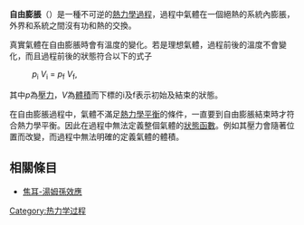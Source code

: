 {{unreferenced|time=2012-02-22T22:56:25+00:00}}
{{NoteTA
|G1=Physics
}}
{{熱力學}}
'''自由膨脹'''（{{lang-en|'''free expansion'''}}）是一種不可逆的[[熱力學過程|熱力學過程]]，過程中氣體在一個絕熱的系統內膨脹，外界和系統之間沒有功和熱的交換。

真實氣體在自由膨脹時會有溫度的變化。若是理想氣體，過程前後的溫度不會變化，而且過程前後的狀態符合以下的式子
:''p''<sub>i</sub> ''V''<sub>i</sub> = ''p''<sub>f</sub> ''V''<sub>f</sub>,
其中''p''為[[壓力|壓力]]，''V''為[[體積_(熱力學)|體積]]而下標的i及f表示初始及結束的狀態。

在自由膨脹過程中，氣體不滿足[[熱力學平衡|熱力學平衡]]的條件，一直要到自由膨脹結束時才符合熱力學平衡。因此在過程中無法定義整個氣體的[[狀態函數|狀態函數]]。例如其壓力會隨著位置而改變，而過程中無法明確的定義氣體的體積。

==相關條目==
*[[焦耳-湯姆孫效應|焦耳-湯姆孫效應]]

[[Category:热力学过程|Category:热力学过程]]